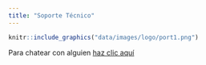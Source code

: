 ```yaml
---
title: "Soporte Técnico"
---
```


```r
knitr::include_graphics("data/images/logo/port1.png")
```

Para chatear con alguien [haz clic aquí](https://wa.me/message/27B6XWJBVALAN1)